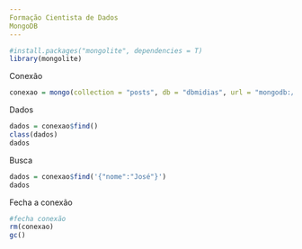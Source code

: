```yaml
---
Formação Cientista de Dados
MongoDB
---
```


```r
#install.packages("mongolite", dependencies = T) 
library(mongolite)
```
Conexão
```r
conexao = mongo(collection = "posts", db = "dbmidias", url = "mongodb://localhost")
```
Dados
```r
dados = conexao$find()
class(dados)
dados
```
Busca
```r
dados = conexao$find('{"nome":"José"}')
dados
```
Fecha a conexão
```r
#fecha conexão
rm(conexao)
gc()
```
